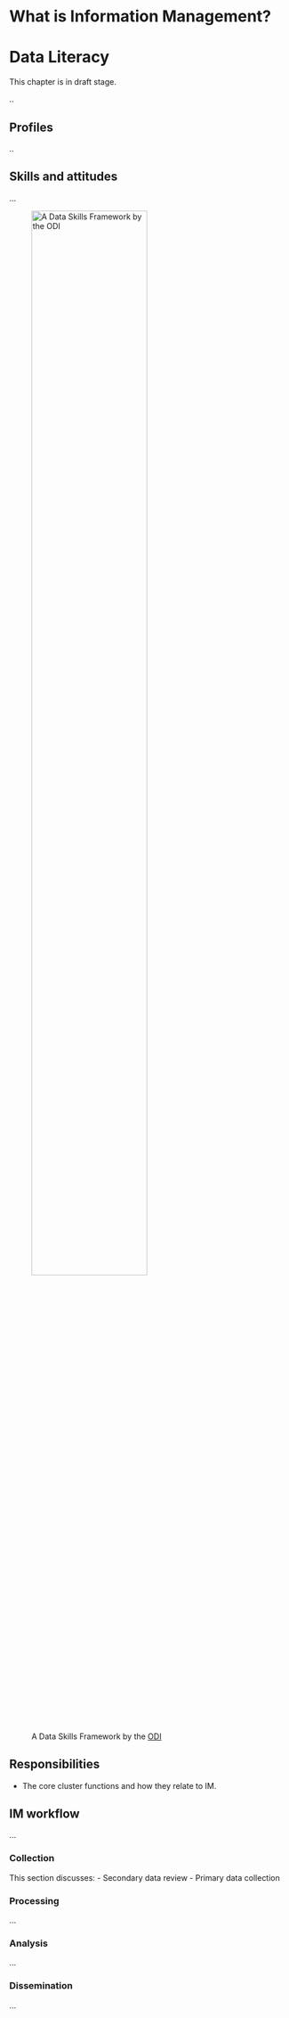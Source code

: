 # What is Information Management?

# Data Literacy
:::{.callout-warning}
This chapter is in draft stage.
:::
..

## Profiles
..

## Skills and attitudes
...

![A Data Skills Framework by the [ODI](https://theodi.org/article/data-skills-framework/)](./images/dataskillsframework.png){width=70% }

## Responsibilities
- The core cluster functions and how they relate to IM.

## IM workflow
...

### Collection

This section discusses:
- Secondary data review
- Primary data collection

### Processing
...

### Analysis
...

### Dissemination
...
